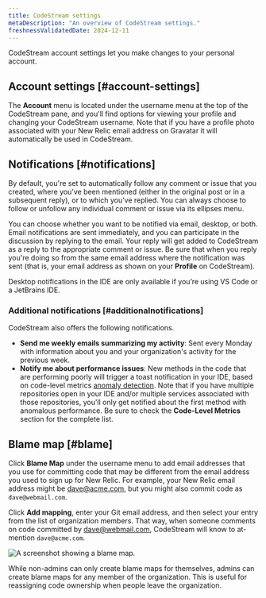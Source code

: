 ```yaml
---
title: CodeStream settings
metaDescription: "An overview of CodeStream settings."
freshnessValidatedDate: 2024-12-11
---
```



CodeStream account settings let you make changes to your personal account.

## Account settings [#account-settings]

The **Account** menu is located under the username menu at the top of the CodeStream pane, and you'll find options for viewing your profile and changing your CodeStream username. Note that if you have a profile photo associated with your New Relic email address on Gravatar it will automatically be used in CodeStream.

## Notifications [#notifications]

By default, you're set to automatically follow any comment or issue that you created, where you’ve been mentioned (either in the original post or in a subsequent reply), or to which you’ve replied. You can always choose to follow or unfollow any individual comment or issue via its ellipses menu.

You can choose whether you want to be notified via email, desktop, or both. Email notifications are sent immediately, and you can participate in the discussion by replying to the email. Your reply will get added to CodeStream as a reply to the appropriate comment or issue. Be sure that when you reply you're doing so from the same email address where the notification was sent (that is, your email address as shown on your **Profile** on CodeStream).

Desktop notifications in the IDE are only available if you’re using VS Code or a JetBrains IDE.

### Additional notifications [#additionalnotifications]

CodeStream also offers the following notifications.

* **Send me weekly emails summarizing my activity**: Sent every Monday with information about you and your organization's activity for the previous week.
* **Notify me about performance issues**: New methods in the code that are performing poorly will trigger a toast notification in your IDE, based on code-level metrics [anomaly detection](/docs/codestream/how-use-codestream/performance-monitoring/#anomalies). Note that if you have multiple repositories open in your IDE and/or multiple services associated with those repositories, you'll only get notified about the first method with anomalous performance. Be sure to check the **Code-Level Metrics** section for the complete list.

## Blame map [#blame]

Click **Blame Map** under the username menu to add email addresses that you use for committing code that may be different from the email address you used to sign up for New Relic. For example, your New Relic email address might be [dave@acme.com](mailto:dave@acme.com), but you might also commit code as `dave@webmail.com`.

Click **Add mapping**, enter your Git email address, and then select your entry from the list of organization members. That way, when someone comments on code committed by [dave@webmail.com](mailto:dave@webmail.com), CodeStream will know to at-mention `dave@acme.com`.

<img
  title="blame-map"
  alt="A screenshot showing a blame map."
  src={codestreamBlameMap}
/>

While non-admins can only create blame maps for themselves, admins can create blame maps for any member of the organization. This is useful for reassigning code ownership when people leave the organization.